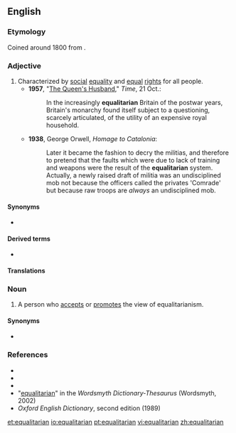 ==English==

===Etymology===
Coined around 1800 from {{suffix|equality|arian|lang=en}}.

===Adjective===
{{en-adj}}

# Characterized by [[social]] [[equality]] and [[equal]] [[right]]s for all people.
#* '''1957''', "[http://www.time.com/time/magazine/article/0,9171,937935,00.html The Queen's Husband]," ''Time'', 21 Oct.:
#*: In the increasingly '''equalitarian''' Britain of the postwar years, Britain's monarchy found itself subject to a questioning, scarcely articulated, of the utility of an expensive royal household.
#* '''1938''', George Orwell, ''Homage to Catalonia'': 
#*: Later it became the fashion to decry the militias, and therefore to pretend that the faults which were due to lack of training and weapons were the result of the '''equalitarian''' system. Actually, a newly raised draft of militia was an undisciplined mob not because the officers called the privates 'Comrade' but because raw troops are ''always'' an undisciplined mob.

====Synonyms====
* {{l|en|egalitarian}}

====Derived terms====
* {{l|en|equalitarianism}}

====Translations====
{{trans-see|egalitarian}}

===Noun===
{{en-noun}}

# A person who [[accepts]] or [[promotes]] the view of equalitarianism.

====Synonyms====
* {{l|en|egalitarian}}

===References===
* {{R:Webster 1913}}
* {{R:Dictionary.com}}
* {{R:Encarta|equalitarian}}
* "[http://www.wordsmyth.net/live/home.php?script=search&matchent=equalitarian&matchtype=exact equalitarian]" in the ''Wordsmyth Dictionary-Thesaurus'' (Wordsmyth, 2002)
* ''Oxford English Dictionary'', second edition (1989)

[[et:equalitarian]]
[[io:equalitarian]]
[[pt:equalitarian]]
[[vi:equalitarian]]
[[zh:equalitarian]]